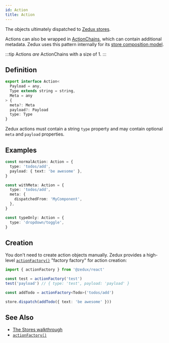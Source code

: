 ```yaml
---
id: Action
title: Action
---
```


The objects ultimately dispatched to [Zedux stores](../classes/Store).

Actions can also be wrapped in [ActionChains](ActionChain), which can contain additional metadata. Zedux uses this pattern internally for its [store composition model](/not-done).

:::tip
Actions _are_ ActionChains with a size of 1.
:::

## Definition

```ts
export interface Action<
  Payload = any,
  Type extends string = string,
  Meta = any
> {
  meta?: Meta
  payload?: Payload
  type: Type
}
```

Zedux actions must contain a string `type` property and may contain optional `meta` and `payload` properties.

## Examples

```ts
const normalAction: Action = {
  type: 'todos/add',
  payload: { text: 'be awesome' },
}

const withMeta: Action = {
  type: 'todos/add',
  meta: {
    dispatchedFrom: 'MyComponent',
  },
}

const typeOnly: Action = {
  type: 'dropdown/toggle',
}
```

## Creation

You don't need to create action objects manually. Zedux provides a high-level [`actionFactory()`](../factories/actionFactory) "factory factory" for action creation:

```ts
import { actionFactory } from '@zedux/react'

const test = actionFactory('test')
test('payload') // { type: 'test', payload: 'payload' }

const addTodo = actionFactory<Todo>('todos/add')

store.dispatch(addTodo({ text: 'be awesome' }))
```

## See Also

- [The Stores walkthrough](../../walkthrough/stores)
- [`actionFactory()`](../factories/actionFactory)
